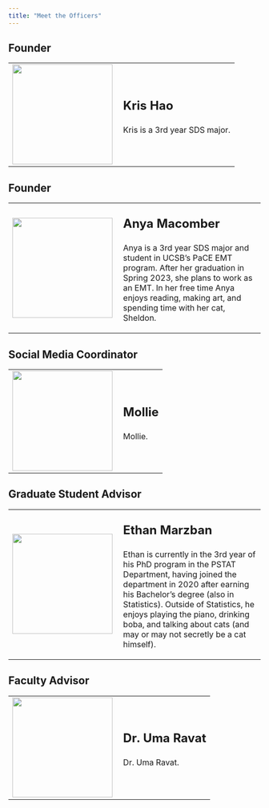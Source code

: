 ```yaml
---
title: "Meet the Officers"
---
```


<!--First Officer-->

:::{.callout-note collapse="false"}
## Founder
<table>
  <tr>
    <td style = "padding-right: 10pt">
      <img src = "../Images/Profiles/placeholder.png" width = 200>
    </td>
    <td>
      <p style = "font-size:24px"><b>Kris Hao</b></p>
      <p>
        Kris is a 3rd year SDS major.  
      </p>
    </td>
  </tr>
</table>
:::


<!--Second Officer-->

:::{.callout-note collapse="false"}
## Founder
<table>
  <tr>
    <td style = "padding-right: 10pt">
      <img src = "../Images/Profiles/anya-photo.png" width = 200>
    </td>
    <td>
      <p style = "font-size:24px"><b>Anya Macomber</b></p>
      <p>
        Anya is a 3rd year SDS major and student in UCSB's PaCE EMT program. After her graduation in Spring 2023, she plans to work as an EMT. In her free time Anya enjoys reading, making art, and spending time with her cat, Sheldon.      
      </p>
    </td>
  </tr>
</table>
:::

<!--Third Officer-->

:::{.callout-note collapse="false"}
## Social Media Coordinator
<table>
  <tr>
    <td style = "padding-right: 10pt">
      <img src = "../Images/Profiles/placeholder.png" width = 200>
    </td>
    <td>
      <p style = "font-size:24px"><b>Mollie</b></p>
      <p>
        Mollie. 
      </p>
    </td>
  </tr>
</table>
:::

<!--Fourth Officer-->

:::{.callout-note collapse="false"}
## Graduate Student Advisor
<table>
  <tr>
    <td style = "padding-right: 10pt">
      <img src = "../Images/Profiles/Ethan.png" width = 200>
    </td>
    <td>
      <p style = "font-size:24px"><b>Ethan Marzban</b></p>
      <p>
        Ethan is currently in the 3rd year of his PhD program in the PSTAT Department, having joined the department in 2020 after earning his Bachelor's degree (also in Statistics). Outside of Statistics, he enjoys playing the piano, drinking boba, and talking about cats (and may or may not secretly be a cat himself).
      </p>
    </td>
  </tr>
</table>
:::

<!--Fifth Officer-->

:::{.callout-note collapse="false"}
## Faculty Advisor
<table>
  <tr>
    <td style = "padding-right: 10pt">
      <img src = "../Images/Profiles/placeholder.png" width = 200>
    </td>
    <td>
      <p style = "font-size:24px"><b>Dr. Uma Ravat</b></p>
      <p>
        Dr. Uma Ravat.
      </p>
    </td>
  </tr>
</table>
:::